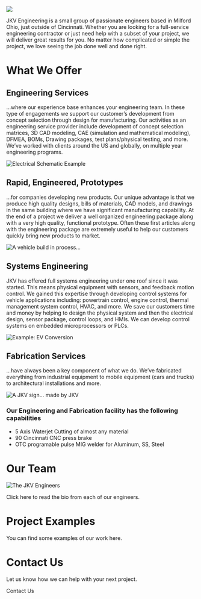 
![](../images/hat.jpg)

JKV Engineering is a small group of passionate engineers based in Milford Ohio, just outside of Cincinnati. Whether you are looking for a full-service engineering contractor or just need help with a subset of your project, we will deliver great results for you. No matter how complicated or simple the project, we love seeing the job done well and done right.

# What We Offer 

## Engineering Services 

...where our experience base enhances your engineering team.  In these type of engagements we support our customer’s development from concept selection through design for manufacturing.  Our activities as an engineering service provider include development of concept selection matrices, 3D CAD modeling, CAE (simulation and mathematical modeling), DFMEA, BOMs, Drawing packages, test plans/physical testing, and more.  We’ve worked with clients around the US and globally, on multiple year engineering programs.      

![Electrical Schematic Example](../images/electrical_schematics.jpeg)

## Rapid, Engineered, Prototypes

...for companies developing new products.   Our unique advantage is that we produce high quality designs, bills of materials, CAD models, and drawings in the same building where we have significant manufacturing capability.  At the end of a project we deliver a well organized engineering package along with a very high quality, functional prototype.  Often these first articles along with the engineering package are extremely useful to help our customers quickly bring new products to market.

![A vehicle build in process...](../images/IMG_0959.jpeg)

## Systems Engineering

JKV has offered full systems engineering under one roof since it was started.  This means physical equipment with sensors, and feedback motion control.  We gained this expertise through developing control systems for vehicle applications including: powertrain control, engine control, thermal management system control, HVAC, and more.  We save our customers time and money by helping to design the physical system and then the electrical design, sensor package, control loops, and HMIs.    We can develop control systems on embedded microprocessors or PLCs.

![Example: EV Conversion](../images/IMG_1924.jpeg)

## Fabrication Services

...have always been a key component of what we do.  We’ve fabricated everything from industrial equipment to mobile equipment (cars and trucks) to architectural installations and more.

![A JKV sign... made by JKV](../images/jkv_sign.jpeg)

### Our Engineering and Fabrication facility has the following capabilities

* 5 Axis Waterjet Cutting of almost any material
* 90 Cincinnati CNC press brake
* OTC programable pulse MIG welder for Aluminum, SS, Steel

# Our Team

![The JKV Engineers](../images/team_photo.png)

Click <Link to="/team">here</Link> to read the bio from each of our engineers.

# Project Examples

You can find some examples of our work <Link to="/projects">here</Link>.

# Contact Us

Let us know how we can help with your next project.

<div className="btn-wrapper">
  <Link to="/contact#contact-form" className="btn btn-yellow">Contact Us</Link>
</div>